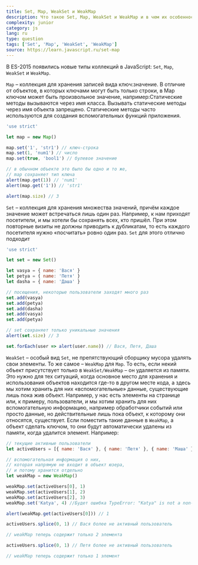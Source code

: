 ```yaml
---
title: Set, Map, WeakSet и WeakMap
description: Что такое Set, Map, WeakSet и WeakMap и в чем их особенности
complexity: junior
category: js
lang: ru
type: question
tags: ['Set', 'Map', 'WeakSet', 'WeakMap']
source: https://learn.javascript.ru/set-map
---
```


В ES-2015 появились новые типы коллекций в JavaScript: `Set`, `Map`, `WeakSet` и `WeakMap`.

`Map` – коллекция для хранения записей вида ключ:значение. В отличие от объектов, в которых ключами могут быть только строки, в Map ключом может быть произвольное значение, например:Cтатические методы вызываются через имя класса. Вызывать статические методы через имя объекта запрещено. Статические методы часто используются для создания вспомогательных функций приложения.

```js example
'use strict'

let map = new Map()

map.set('1', 'str1') // ключ-строка
map.set(1, 'num1') // число
map.set(true, 'bool1') // булевое значение

// в обычном объекте это было бы одно и то же,
// map сохраняет тип ключа
alert(map.get(1)) // 'num1'
alert(map.get('1')) // 'str1'

alert(map.size) // 3
```

`Set` – коллекция для хранения множества значений, причём каждое значение может встречаться лишь один раз. Например, к нам приходят посетители, и мы хотели бы сохранять всех, кто пришёл. При этом повторные визиты не должны приводить к дубликатам, то есть каждого посетителя нужно «посчитать» ровно один раз. `Set` для этого отлично подходит

```js example
'use strict'

let set = new Set()

let vasya = { name: 'Вася' }
let petya = { name: 'Петя' }
let dasha = { name: 'Даша' }

// посещения, некоторые пользователи заходят много раз
set.add(vasya)
set.add(petya)
set.add(dasha)
set.add(vasya)
set.add(petya)

// set сохраняет только уникальные значения
alert(set.size) // 3

set.forEach(user => alert(user.name)) // Вася, Петя, Даша
```

`WeakSet` – особый вид `Set`, не препятствующий сборщику мусора удалять свои элементы. То же самое – `WeakMap` для `Map`. То есть, если некий объект присутствует только в `WeakSet/WeakMap` – он удаляется из памяти. Это нужно для тех ситуаций, когда основное место для хранения и использования объектов находится где-то в другом месте кода, а здесь мы хотим хранить для них «вспомогательные» данные, существующие лишь пока жив объект. Например, у нас есть элементы на странице или, к примеру, пользователи, и мы хотим хранить для них вспомогательную информацию, например обработчики событий или просто данные, но действительные лишь пока объект, к которому они относятся, существует. Если поместить такие данные в `WeakMap`, а объект сделать ключом, то они будут автоматически удалены из памяти, когда удалится элемент. Например:

```js example
// текущие активные пользователи
let activeUsers = [{ name: 'Вася' }, { name: 'Петя' }, { name: 'Маша' }]

// вспомогательная информация о них,
// которая напрямую не входит в объект юзера,
// и потому хранится отдельно
let weakMap = new WeakMap()

weakMap.set(activeUsers[0], 1)
weakMap.set(activeUsers[1], 2)
weakMap.set(activeUsers[2], 3)
weakMap.set('Katya', 4) //Будет ошибка TypeError: "Katya" is not a non-null object

alert(weakMap.get(activeUsers[0])) // 1

activeUsers.splice(0, 1) // Вася более не активный пользователь

// weakMap теперь содержит только 2 элемента

activeUsers.splice(0, 1) // Петя более не активный пользователь

// weakMap теперь содержит только 1 элемент
```
